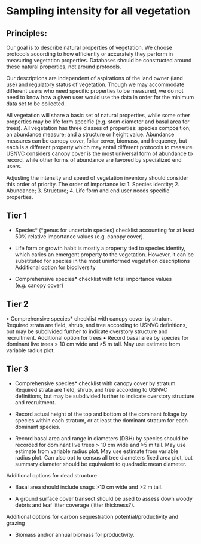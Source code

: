 # Sampling intensity for all vegetation

## Principles:{-}
Our goal is to describe natural properties of vegetation. We choose protocols according to how efficiently or accurately they perform in measuring vegetation properties. Databases should be constructed around these natural properties, not around protocols.

Our descriptions are independent of aspirations of the land owner (land use) and regulatory status of vegetation. Though we may accommodate different users who need specific properties to be measured, we do not need to know how a given user would use the data in order for the minimum data set to be collected.

All vegetation will share a basic set of natural properties, while some other properties may be life form specific (e.g. stem diameter and basal area for trees). All vegetation has three classes of properties: species composition; an abundance measure; and a structure or height value. Abundance measures can be canopy cover, foliar cover, biomass, and frequency, but each is a different property which may entail different protocols to measure. USNVC considers canopy cover is the most universal form of abundance to record, while other forms of abundance are favored by specialized end users. 

Adjusting the intensity and speed of vegetation inventory should consider this order of priority. The order of importance is: 1. Species identity; 2.  Abundance; 3. Structure; 4. Life form and end user needs specific properties. 

## Tier 1

-	Species* (*genus for uncertain species) checklist accounting for at least 50% relative importance values (e.g. canopy cover).

-	Life form or growth habit is mostly a property tied to species identity, which caries an emergent property to the vegetation. However, it can be substituted for species in the most uninformed vegetation descriptions
Additional option for biodiversity

-	Comprehensive species* checklist with total importance values (e.g. canopy cover)

## Tier 2

•	Comprehensive species* checklist with canopy cover by stratum. Required strata are field, shrub, and tree according to USNVC definitions, but may be subdivided further to indicate overstory structure and recruitment.
Additional option for trees
•	Record basal area by species for dominant live trees > 10 cm wide and >5 m tall. May use estimate from variable radius plot.

## Tier 3

-	Comprehensive species* checklist with canopy cover by stratum. Required strata are field, shrub, and tree according to USNVC definitions, but may be subdivided further to indicate overstory structure and recruitment.

-	Record actual height of the top and bottom of the dominant foliage by species within each stratum, or at least the dominant stratum for each dominant species.

-	Record basal area and range in diameters (DBH) by species should be recorded for dominant live trees > 10 cm wide and >5 m tall. May use estimate from variable radius plot. May use estimate from variable radius plot. Can also opt to census all tree diameters fixed area plot, but summary diameter should be equivalent to quadradic mean diameter.

Additional options for dead structure

-	Basal area should include snags >10 cm wide and >2 m tall.

-	A ground surface cover transect should be used to assess down woody debris and leaf litter coverage (litter thickness?).

Additional options for carbon sequestration potential/productivity and grazing

-	Biomass and/or annual biomass for productivity.

